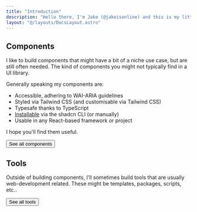 ```yaml
---
title: "Introduction"
description: "Hello there, I'm Jake (@jakeisonline) and this is my little playground. It's a collection of components, templates, experiments, and other bits and bobs."
layout: "@/layouts/DocsLayout.astro"
---
```



## Components

I like to build components that might have a bit of a niche use case, but are still often needed. The kind of components you might not typically find in a UI library.

Generally speaking my components are:

- Accessible, adhering to WAI-ARIA guidelines
- Styled via Tailwind CSS (and customisable via Tailwind CSS)
- Typesafe thanks to TypeScript
- [Installable](/playground/installing-components) via the shadcn CLI (or manually)
- Usable in any React-based framework or project

I hope you'll find them useful.

<Link href="/playground/components" noStyle>
  <Button variant="outline">See all components</Button>
</Link>

## Tools

Outside of building components, I'll sometimes build tools that are usually web-development related. These might be templates, packages, scripts, etc..

<Link href="/playground/tools" noStyle>
  <Button variant="outline">See all tools</Button>
</Link>
